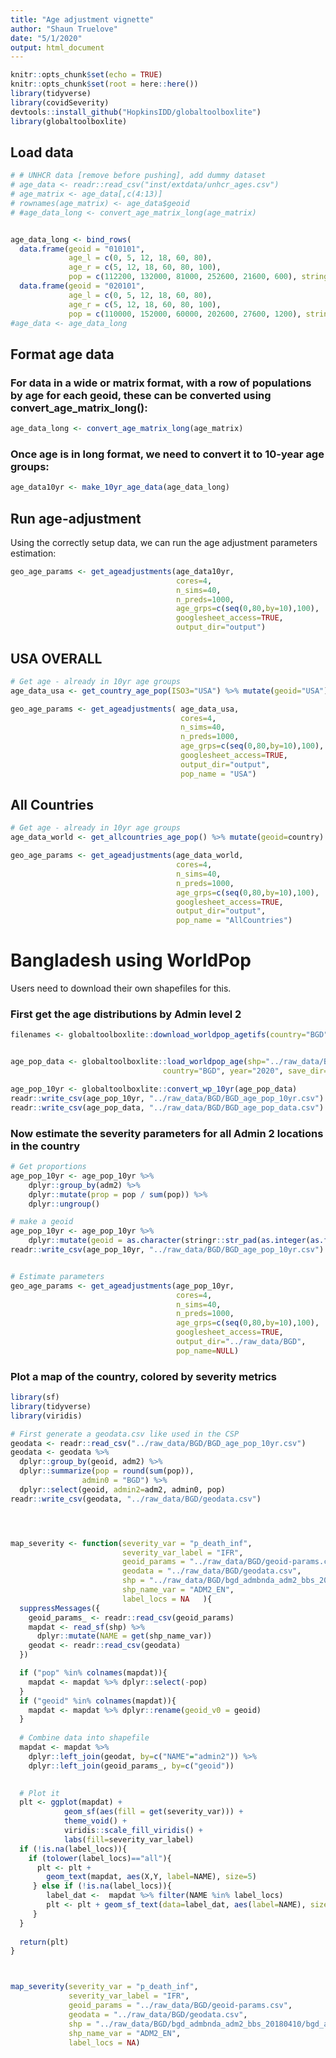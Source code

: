 ```yaml
---
title: "Age adjustment vignette"
author: "Shaun Truelove"
date: "5/1/2020"
output: html_document
---
```


```r
knitr::opts_chunk$set(echo = TRUE)
knitr::opts_chunk$set(root = here::here())
library(tidyverse)
library(covidSeverity)
devtools::install_github("HopkinsIDD/globaltoolboxlite")
library(globaltoolboxlite)

```

## Load data

```r
# # UNHCR data [remove before pushing], add dummy dataset
# age_data <- readr::read_csv("inst/extdata/unhcr_ages.csv")
# age_matrix <- age_data[,c(4:13)]
# rownames(age_matrix) <- age_data$geoid
# #age_data_long <- convert_age_matrix_long(age_matrix)


age_data_long <- bind_rows(
  data.frame(geoid = "010101",
             age_l = c(0, 5, 12, 18, 60, 80),
             age_r = c(5, 12, 18, 60, 80, 100),
             pop = c(112200, 132000, 81000, 252600, 21600, 600), stringsAsFactors = FALSE),
  data.frame(geoid = "020101",
             age_l = c(0, 5, 12, 18, 60, 80),
             age_r = c(5, 12, 18, 60, 80, 100),
             pop = c(110000, 152000, 60000, 202600, 27600, 1200), stringsAsFactors = FALSE))
#age_data <- age_data_long 


```


## Format age data

### For data in a wide or matrix format, with a row of populations by age for each geoid, these can be converted using **convert_age_matrix_long()**:
```r
age_data_long <- convert_age_matrix_long(age_matrix)
```

### Once age is in long format, we need to convert it to 10-year age groups:
```r
age_data10yr <- make_10yr_age_data(age_data_long)
```



## Run age-adjustment
Using the correctly setup data, we can run the age adjustment parameters estimation:
```r
geo_age_params <- get_ageadjustments(age_data10yr,
                                     cores=4,
                                     n_sims=40,
                                     n_preds=1000,
                                     age_grps=c(seq(0,80,by=10),100),
                                     googlesheet_access=TRUE,
                                     output_dir="output")
```



## USA OVERALL

```r

# Get age - already in 10yr age groups
age_data_usa <- get_country_age_pop(ISO3="USA") %>% mutate(geoid="USA")

geo_age_params <- get_ageadjustments( age_data_usa,
                                      cores=4, 
                                      n_sims=40,
                                      n_preds=1000,
                                      age_grps=c(seq(0,80,by=10),100),
                                      googlesheet_access=TRUE,
                                      output_dir="output",
                                      pop_name = "USA")
```

## All Countries
```r

# Get age - already in 10yr age groups
age_data_world <- get_allcountries_age_pop() %>% mutate(geoid=country)

geo_age_params <- get_ageadjustments(age_data_world,
                                     cores=4, 
                                     n_sims=40,
                                     n_preds=1000,
                                     age_grps=c(seq(0,80,by=10),100),
                                     googlesheet_access=TRUE,
                                     output_dir="output",
                                     pop_name = "AllCountries")
```



# Bangladesh using WorldPop

Users need to download their own shapefiles for this.


### First get the age distributions by Admin level 2

```r

filenames <- globaltoolboxlite::download_worldpop_agetifs(country="BGD", year="2020", save_dir="../raw_data", cores=4)


age_pop_data <- globaltoolboxlite::load_worldpop_age(shp="../raw_data/BGD/bgd_admbnda_adm2_bbs_20180410/bgd_admbnda_adm2_bbs_20180410.shp", 
                                  country="BGD", year="2020", save_dir="../raw_data", cores=4)

age_pop_10yr <- globaltoolboxlite::convert_wp_10yr(age_pop_data)
readr::write_csv(age_pop_10yr, "../raw_data/BGD/BGD_age_pop_10yr.csv")
readr::write_csv(age_pop_data, "../raw_data/BGD/BGD_age_pop_data.csv")

```

### Now estimate the severity parameters for all Admin 2 locations in the country
```r

# Get proportions
age_pop_10yr <- age_pop_10yr %>% 
    dplyr::group_by(adm2) %>%
    dplyr::mutate(prop = pop / sum(pop)) %>%
    dplyr::ungroup() 

# make a geoid
age_pop_10yr <- age_pop_10yr %>% 
    dplyr::mutate(geoid = as.character(stringr::str_pad(as.integer(as.factor(adm2)), 5, "left", 0)))
readr::write_csv(age_pop_10yr, "../raw_data/BGD/BGD_age_pop_10yr.csv")


# Estimate parameters
geo_age_params <- get_ageadjustments(age_pop_10yr,
                                     cores=4,
                                     n_sims=40,
                                     n_preds=1000,
                                     age_grps=c(seq(0,80,by=10),100),
                                     googlesheet_access=TRUE,
                                     output_dir="../raw_data/BGD",
                                     pop_name=NULL)


```




### Plot a map of the country, colored by severity metrics

```r

library(sf)
library(tidyverse)
library(viridis)

# First generate a geodata.csv like used in the CSP
geodata <- readr::read_csv("../raw_data/BGD/BGD_age_pop_10yr.csv")
geodata <- geodata %>% 
  dplyr::group_by(geoid, adm2) %>%
  dplyr::summarize(pop = round(sum(pop)),
                admin0 = "BGD") %>%
  dplyr::select(geoid, admin2=adm2, admin0, pop)
readr::write_csv(geodata, "../raw_data/BGD/geodata.csv")




map_severity <- function(severity_var = "p_death_inf", 
                         severity_var_label = "IFR",
                         geoid_params = "../raw_data/BGD/geoid-params.csv",
                         geodata = "../raw_data/BGD/geodata.csv",
                         shp = "../raw_data/BGD/bgd_admbnda_adm2_bbs_20180410/bgd_admbnda_adm2_bbs_20180410.shp",
                         shp_name_var = "ADM2_EN",
                         label_locs = NA   ){
  suppressMessages({
    geoid_params_ <- readr::read_csv(geoid_params)
    mapdat <- read_sf(shp) %>%
      dplyr::mutate(NAME = get(shp_name_var))
    geodat <- readr::read_csv(geodata)
  })

  if ("pop" %in% colnames(mapdat)){
    mapdat <- mapdat %>% dplyr::select(-pop)
  }
  if ("geoid" %in% colnames(mapdat)){
    mapdat <- mapdat %>% dplyr::rename(geoid_v0 = geoid)
  }
  
  # Combine data into shapefile
  mapdat <- mapdat %>% 
    dplyr::left_join(geodat, by=c("NAME"="admin2")) %>%
    dplyr::left_join(geoid_params_, by=c("geoid"))
  

  # Plot it
  plt <- ggplot(mapdat) +
            geom_sf(aes(fill = get(severity_var))) +
            theme_void() +
            viridis::scale_fill_viridis() +
            labs(fill=severity_var_label)
  if (!is.na(label_locs)){
    if (tolower(label_locs)=="all"){
      plt <- plt +
        geom_text(mapdat, aes(X,Y, label=NAME), size=5)
     } else if (!is.na(label_locs)){
        label_dat <-  mapdat %>% filter(NAME %in% label_locs)
        plt <- plt + geom_sf_text(data=label_dat, aes(label=NAME), size=3, hjust=0.5)
     }
  }
  
  return(plt)
}



map_severity(severity_var = "p_death_inf", 
             severity_var_label = "IFR",
             geoid_params = "../raw_data/BGD/geoid-params.csv",
             geodata = "../raw_data/BGD/geodata.csv",
             shp = "../raw_data/BGD/bgd_admbnda_adm2_bbs_20180410/bgd_admbnda_adm2_bbs_20180410.shp",
             shp_name_var = "ADM2_EN",
             label_locs = NA)

```

